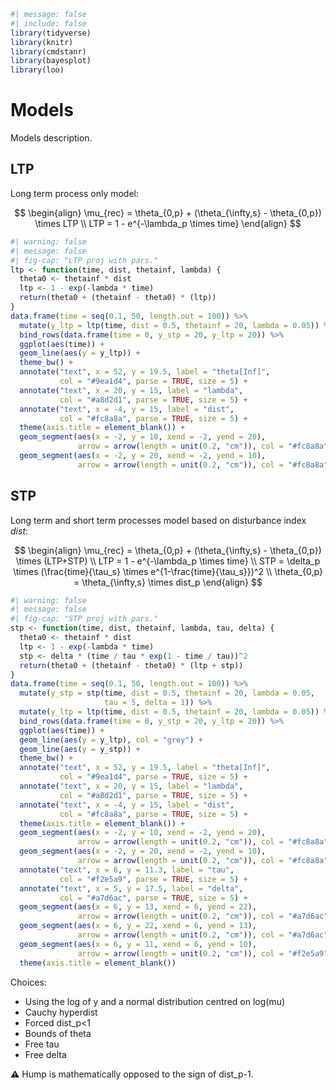 ```r
#| message: false
#| include: false
library(tidyverse)
library(knitr)
library(cmdstanr)
library(bayesplot)
library(loo)
```

# Models {.unnumbered}

Models description.

## LTP

Long term process only model:

$$
\begin{align}
\mu_{rec} = \theta_{0,p} + (\theta_{\infty,s} - \theta_{0,p}) \times LTP \\
LTP = 1 - e^{-\lambda_p \times time}
\end{align}
$$

```r
#| warning: false
#| message: false
#| fig-cap: "LTP proj with pars."
ltp <- function(time, dist, thetainf, lambda) {
  theta0 <- thetainf * dist
  ltp <- 1 - exp(-lambda * time)
  return(theta0 + (thetainf - theta0) * (ltp))
}
data.frame(time = seq(0.1, 50, length.out = 100)) %>%
  mutate(y_ltp = ltp(time, dist = 0.5, thetainf = 20, lambda = 0.05)) %>%
  bind_rows(data.frame(time = 0, y_stp = 20, y_ltp = 20)) %>%
  ggplot(aes(time)) +
  geom_line(aes(y = y_ltp)) +
  theme_bw() +
  annotate("text", x = 52, y = 19.5, label = "theta[Inf]",
           col = "#9ea1d4", parse = TRUE, size = 5) +
  annotate("text", x = 20, y = 15, label = "lambda",
           col = "#a8d2d1", parse = TRUE, size = 5) +
  annotate("text", x = -4, y = 15, label = "dist",
           col = "#fc8a8a", parse = TRUE, size = 5) +
  theme(axis.title = element_blank()) +
  geom_segment(aes(x = -2, y = 10, xend = -2, yend = 20),
               arrow = arrow(length = unit(0.2, "cm")), col = "#fc8a8a") +
  geom_segment(aes(x = -2, y = 20, xend = -2, yend = 10),
               arrow = arrow(length = unit(0.2, "cm")), col = "#fc8a8a")
```

## STP

Long term and short term processes model based on disturbance index $dist$:

$$
\begin{align}
\mu_{rec} = \theta_{0,p} + (\theta_{\infty,s} - \theta_{0,p}) \times (LTP+STP) \\
LTP = 1 - e^{-\lambda_p \times time} \\
STP = \delta_p \times (\frac{time}{\tau_s} \times e^{1-\frac{time}{\tau_s}})^2 \\
\theta_{0,p} = \theta_{\infty,s} \times dist_p
\end{align}
$$

```r
#| warning: false
#| message: false
#| fig-cap: "STP proj with pars."
stp <- function(time, dist, thetainf, lambda, tau, delta) {
  theta0 <- thetainf * dist
  ltp <- 1 - exp(-lambda * time)
  stp <- delta * (time / tau * exp(1 - time / tau))^2
  return(theta0 + (thetainf - theta0) * (ltp + stp))
}
data.frame(time = seq(0.1, 50, length.out = 100)) %>%
  mutate(y_stp = stp(time, dist = 0.5, thetainf = 20, lambda = 0.05,
                     tau = 5, delta = 1)) %>%
  mutate(y_ltp = ltp(time, dist = 0.5, thetainf = 20, lambda = 0.05)) %>%
  bind_rows(data.frame(time = 0, y_stp = 20, y_ltp = 20)) %>%
  ggplot(aes(time)) +
  geom_line(aes(y = y_ltp), col = "grey") +
  geom_line(aes(y = y_stp)) +
  theme_bw() +
  annotate("text", x = 52, y = 19.5, label = "theta[Inf]",
           col = "#9ea1d4", parse = TRUE, size = 5) +
  annotate("text", x = 20, y = 15, label = "lambda",
           col = "#a8d2d1", parse = TRUE, size = 5) +
  annotate("text", x = -4, y = 15, label = "dist",
           col = "#fc8a8a", parse = TRUE, size = 5) +
  theme(axis.title = element_blank()) +
  geom_segment(aes(x = -2, y = 10, xend = -2, yend = 20),
               arrow = arrow(length = unit(0.2, "cm")), col = "#fc8a8a") +
  geom_segment(aes(x = -2, y = 20, xend = -2, yend = 10),
               arrow = arrow(length = unit(0.2, "cm")), col = "#fc8a8a") +
  annotate("text", x = 6, y = 11.3, label = "tau",
           col = "#f2e5a9", parse = TRUE, size = 5) +
  annotate("text", x = 5, y = 17.5, label = "delta",
           col = "#a7d6ac", parse = TRUE, size = 5) +
  geom_segment(aes(x = 6, y = 13, xend = 6, yend = 22),
               arrow = arrow(length = unit(0.2, "cm")), col = "#a7d6ac") +
  geom_segment(aes(x = 6, y = 22, xend = 6, yend = 13),
               arrow = arrow(length = unit(0.2, "cm")), col = "#a7d6ac") +
  geom_segment(aes(x = 6, y = 11, xend = 6, yend = 10),
               arrow = arrow(length = unit(0.2, "cm")), col = "#f2e5a9") +
  theme(axis.title = element_blank())
```

Choices:

-   Using the log of y and a normal distribution centred on log(mu)
-   Cauchy hyperdist
-   Forced dist_p\<1
-   Bounds of theta
-   Free tau
-   Free delta

⚠️ Hump is mathematically opposed to the sign of dist_p-1.
